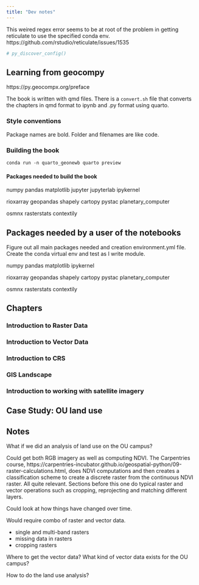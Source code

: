 ```yaml
---
title: "Dev notes"
---
```


This weired regex error seems to be at root of the problem in getting reticulate to 
use the specified conda env. https://github.com/rstudio/reticulate/issues/1535

```r
# py_discover_config()
```

## Learning from geocompy

https://py.geocompx.org/preface

The book is written with qmd files. 
There is a `convert.sh` file that converts the chapters in qmd format to ipynb
and .py format using quarto.

### Style conventions

Package names are bold.
Folder and filenames are like code.

### Building the book

```
conda run -n quarto_geonewb quarto preview
```

#### Packages needed to build the book

numpy
pandas
matplotlib
jupyter
jupyterlab
ipykernel

rioxarray
geopandas
shapely
cartopy
pystac
planetary_computer

osmnx
rasterstats
contextily



## Packages needed by a user of the notebooks

Figure out all main packages needed and creation environment.yml file. Create
the conda virtual env and test as I write module.

numpy
pandas
matplotlib
ipykernel

rioxarray
geopandas
shapely
cartopy
pystac
planetary_computer

osmnx
rasterstats
contextily

## Chapters

### Introduction to Raster Data

### Introduction to Vector Data

### Introduction to CRS

### GIS Landscape

### Introduction to working with satellite imagery

## Case Study: OU land use

## Notes

What if we did an analysis of land use on the OU campus?

Could get both RGB imagery as well as computing NDVI. The Carpentries course,
https://carpentries-incubator.github.io/geospatial-python/09-raster-calculations.html, does
NDVI computations and then creates a classification scheme to create a discrete raster from
the continuous NDVI raster. All quite relevant. Sections before this one do typical 
raster and vector operations such as cropping, reprojecting and matching different layers.



Could look at how things have changed over time.

Would require combo of raster and vector data.

- single and multi-band rasters
- missing data in rasters
- cropping rasters

Where to get the vector data? What kind of vector data exists for the OU campus?

How to do the land use analysis?
